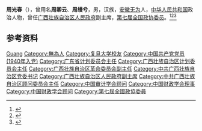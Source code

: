 '''周光春'''（{{bd|1917年|6月|2011年}}），曾用名'''周卿云'''、'''周缦兮'''，男，汉族，[[安徽|安徽]][[无为县|无为]]人，[[中华人民共和国|中华人民共和国]]政治人物，曾任[[广西壮族自治区人民政府|广西壮族自治区人民政府]]副主席，[[第七届全国政协委员|第七届全国政协委员]]。<ref>{{Cite book|title=历届全国政协委员人名辞典|author=|publisher=中国国际广播出版社|year=1996|isbn=9787507813746|location=北京|pages=286}}</ref><ref>{{Cite book|title=中华人民共和国职官志|author=何虎生, 李耀东, 向常福主编|publisher=中国社会出版社|year=2003|isbn=9787800883934|location=北京|pages=}}</ref><ref>{{cite book|title=中囯人名大辞典·当代人物卷|author=廖盖隆等编|year=1990|publisher=上海辞书出版社|location=上海|page=}}</ref>

== 参考资料 ==
{{reflist}}

{{Navboxes
| title  = 周光春在[[中国审计学会|中国审计学会]]的职务
| list1  =
{{中国审计学会第一届理事会}}
}}
{{Navboxes
| title  = 周光春在[[中国财政学会|中国财政学会]]的职务
| list1  =
{{中国财政学会第一届理事会}}
{{中国财政学会第二届理事会}}
}}

{{Authority control}}
{{DEFAULTSORT:Zhou周}}
[[Category:周姓|Guang]]
[[Category:無為人|Category:無為人]]
[[Category:复旦大学校友|Category:复旦大学校友]]
[[Category:中国共产党党员_(1940年入党)|Category:中国共产党党员 (1940年入党)]]
[[Category:广东省计划委员会主任|Category:广东省计划委员会主任]]
[[Category:广西壮族自治区计划委员会主任|Category:广西壮族自治区计划委员会主任]]
[[Category:广西壮族自治区革命委员会副主任|Category:广西壮族自治区革命委员会副主任]]
[[Category:中共广西壮族自治区党委书记|Category:中共广西壮族自治区党委书记]]
[[Category:广西壮族自治区人民政府副主席|Category:广西壮族自治区人民政府副主席]]
[[Category:中共广西壮族自治区顾问委员会主任|Category:中共广西壮族自治区顾问委员会主任]]
[[Category:中国审计学会顾问|Category:中国审计学会顾问]]
[[Category:中国财政学会理事|Category:中国财政学会理事]]
[[Category:中国财政学会顾问|Category:中国财政学会顾问]]
[[Category:第七屆全國政協委員|Category:第七屆全國政協委員]]

{{中国人物小作品}}